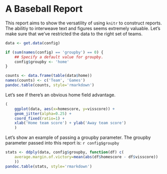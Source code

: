 # A Baseball Report

This report aims to show the versatility of using `knitr` to construct reports. The abilitiy to interweave text and figures seems extremely valuable. Let's make sure that we've restricted the data to the right set of teams.

```r
data <- get.data(config)

if (sum(names(config) == 'groupby') == 0) {
    ## Specify a default value for groupby.
    config$groupby <- 'home'
}

counts <- data.frame(table(data$home))
names(counts) <- c('Team', 'Games')
pandoc.table(counts, style='rmarkdown')
```

Let's see if there's an obvious home field advantage.

```r
(
    ggplot(data, aes(x=homescore, y=visscore)) +
    geom_jitter(alpha=0.25) +
    coord_fixed(ratio=1) +
    xlab('Home team score') + ylab('Away team score')
    )
```

Let's show an example of passing a groupby parameter. The groupby parameter passed into this report is: `r config$groupby`

```r
stats <- ddply(data, config$groupby, function(df) c(
    average.margin.of.victory=mean(abs(df$homescore - df$visscore))
    ))
pandoc.table(stats, style='rmarkdown')
```

